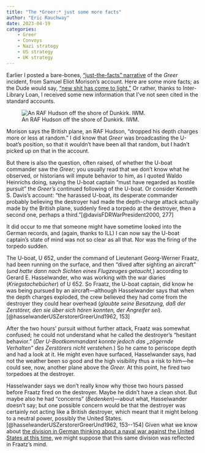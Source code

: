 ```yaml
---
title: "The *Greer:* just some more facts" 
author: "Eric Rauchway"
date: 2023-04-19
categories:
    - Greer
    - Convoys
    - Nazi strategy
    - US strategy
    - UK strategy
---
```


Earlier I posted a bare-bones, ["just-the-facts" narrative](https://erauchway.github.io/posts/greer_1/) of the *Greer* incident, from Samuel Eliot Morison's account. Here are some more facts; as the Dude would say, ["new shit has come to light."](https://tenor.com/view/new-shit-has-come-to-light-big-lebowski-reveal-gif-16492009) Or rather, thanks to Inter-Library Loan, I received some new information that I've not seen cited in the standard accounts.

![An RAF Hudson off the shore of Dunkirk. IWM.](large_000000.jpg)

[//]: # (https://www.iwm.org.uk/collections/item/object/205207606)

Morison says the British plane, an RAF Hudson, "dropped his depth charges more or less at random." I did know that *Greer* was broadcasting the U-boat's position, so that it wouldn't have been all that random, but I hadn't picked up on that in the account.

But there is also the question, often raised, of whether the U-boat commander saw the *Greer;* you usually read that we don't know what he observed, or historians will impute behavior to him, as I quoted Waldo Heinrichs doing, saying the U-boat captain "must have regarded as hostile pursuit" the *Greer's* continued following of the U-boat. Or consider Kenneth S. Davis's account: "the harassed U-boat, its desperate commander probably believing the destroyer had made the depth-charge attack actually made by the British plane, suddenly fired a torpedo at the destroyer, then a second one, perhaps a third."[@davisFDRWarPresident2000, 277]

It did occur to me that someone might have sometime looked into the German records, and (again, thanks to ILL) I can now say the U-boat captain's state of mind was not so clear as all that. Nor was the firing of the torpedo sudden.

The U-boat, U 652, under the command of Lieutenant Georg-Werner Fraatz, had been running on the surface, and then "dived after sighting an aircraft" (*und hatte dann nach Sichten eines Flugzeuges getaucht,*) according to Gerard E. Hasselwander, who was working with the war diaries (*Kriegstachebücher*) of U 652. So Fraatz, the U-boat captain, did know he was being pursued by an aircraft---although Hasselwander says that when the depth charges exploded, the crew believed they had come from the destroyer they could hear overhead (*glaubte seine Besatzung, daß der Zerstörer, den sie über sich hören konnten, der Angreifer sei*).[@hasselwanderUSZerstorerGreerUnd1962, 153]

After the two hours' pursuit without further attack, Fraatz was somewhat confused; he could not understand what he called the destroyer's "hesitant behavior." (*Der U-Bootkommandant konnte jedoch das „zögernde Verhalten" des Zerstörers nicht verstehen.*) So he came to periscope depth and had a look at it. He might even have surfaced, Hasselwander says, had not the weather been so good and the high visibility thus a risk to him---he could see, now, another plane above the *Greer.* At this point, he fired two torpedoes at the destroyer.

Hasselwander says we don't really know why those two hours passed before Fraatz fired on the destroyer. Maybe he didn't have a clean shot. But maybe also he had "concerns" (*Bedenken*)---about what, Hasselwander doesn't say; but one possible concern would be that the destroyer was certainly not acting like a British destroyer, which meant that it might belong to a neutral power, possibly the United States.[@hasselwanderUSZerstorerGreerUnd1962, 153--154] Given what we know about [the division in German thinking about a naval war against the United States at this time,](https://erauchway.github.io/posts/greer_2_nazi/) we might suppose that this same division was reflected in Fraatz's mind.

